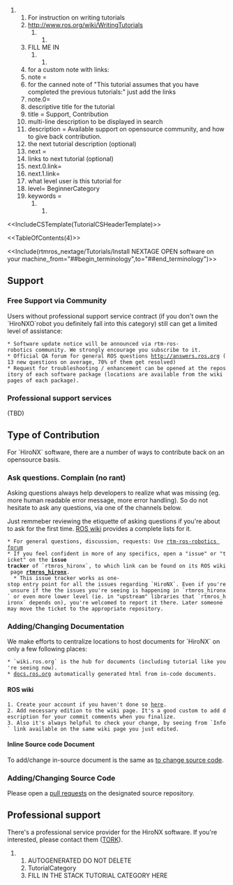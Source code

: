 ## For instruction on writing tutorials
## http://www.ros.org/wiki/WritingTutorials
####################################
##FILL ME IN
####################################
## for a custom note with links:
## note =
## for the canned note of "This tutorial assumes that you have completed the previous tutorials:" just add the links 
## note.0= 
## descriptive title for the tutorial
## title = Support, Contribution
## multi-line description to be displayed in search 
## description = Available support on opensource community, and how to give back contribution.
## the next tutorial description (optional)
## next =
## links to next tutorial (optional)
## next.0.link= 
## next.1.link=
## what level user is this tutorial for 
## level= BeginnerCategory
## keywords =
####################################

<<IncludeCSTemplate(TutorialCSHeaderTemplate)>>

<<TableOfContents(4)>>

<<Include(rtmros_nextage/Tutorials/Install NEXTAGE OPEN software on your machine,,from="##begin_terminology",to="##end_terminology")>>

== Support == 
=== Free Support via Community ===
Users without professional support service contract (if you don't own the `HiroNXO`robot you definitely fall into this category) still can get a limited level of assistance:

 * Software update notice will be announced via rtm-ros-robotics community. We strongly encourage you subscribe to it.
 * Official QA forum for general ROS questions http://answers.ros.org (13 new questions on average, 70% of them get resolved) 
 * Request for troubleshooting / enhancement can be opened at the repository of each software package (locations are available from the wiki pages of each package). 

=== Professional support services ===
(TBD)

== Type of Contribution ==
For `HiroNX` software, there are a number of ways to contribute back on an opensource basis. 

=== Ask questions. Complain (no rant) ===
Asking questions always help developers to realize what was missing (eg. more human readable error message, more error handling). So do not hesitate to ask any questions, via one of the channels below.

Just remmeber reviewing the etiquette of asking questions if you're about to ask for the first time. [[http://wiki.ros.org/Support|ROS wiki]] provides a complete lists for it.

 * For general questions, discussion, requests: Use [[https://groups.google.com/forum/#!forum/rtm-ros-robotics|rtm-ros-robotics forum]]
 * If you feel confident in more of any specifics, open a "issue" or "ticket" on the '''issue tracker''' of `rtmros_hironx`, to which link can be found on its ROS wiki page '''[[http://wiki.ros.org/action/edit/rtmros_hironx|rtmros_hironx]]'''.
   * This issue tracker works as one-stop entry point for all the issues regarding `HiroNX`. Even if you're unsure if the the issues you're seeing is happening in `rtmros_hironx` or even more lower level (ie. in "upstream" libraries that `rtmros_hironx` depends on), you're welcomed to report it there. Later someone may move the ticket to the appropriate repository.

=== Adding/Changing Documentation ===

We make efforts to centralize locations to host documents for `HiroNX` on only a few following places:

 * `wiki.ros.org` is the hub for documents (including tutorial like you're seeing now).
 * [[http://docs.ros.org/hydro/api/hironx_ros_bridge/html/|docs.ros.org]] automatically generated html from in-code documents.

==== ROS wiki ====

 1. Create your account if you haven't done so [[http://wiki.ros.org/action/login/rtmros_hironx?action=login|here]].
 2. Add necessary edition to the wiki page. It's a good custom to add description for your commit comments when you finalize.
 3. Also it's always helpful to check your change, by seeing from `Info` link available on the same wiki page you just edited.

==== Inline Source code Document ====

To add/change in-source document is the same as [[http://wiki.ros.org/rtmros_nextage/Tutorials/To%20Contribute%20Back#Adding.2BAC8-Changing_Source_Code|to change source code]].

=== Adding/Changing Source Code ===

Please open a [[https://help.github.com/articles/using-pull-requests|pull requests]] on the designated source repository.

== Professional support ==
There's a professional service provider for the HiroNX software. If you're interested, please contact them ([[mailto:support@opensource-robotics.tokyo.jp|TORK]]).

## AUTOGENERATED DO NOT DELETE 
## TutorialCategory
## FILL IN THE STACK TUTORIAL CATEGORY HERE
